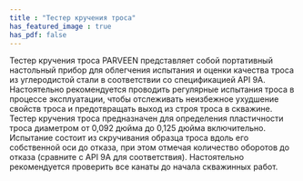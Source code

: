 ```yaml
---
title : "Тестер кручения троса"
has_featured_image : true
has_pdf: false
---
```


Тестер кручения троса PARVEEN представляет собой портативный настольный прибор для облегчения испытания и оценки качества троса из углеродистой стали в соответствии со спецификацией API 9A. Настоятельно рекомендуется проводить регулярные испытания троса в процессе эксплуатации, чтобы отслеживать неизбежное ухудшение свойств троса и предотвращать выход из строя троса в скважине. Тестер кручения троса предназначен для определения пластичности троса диаметром от 0,092 дюйма до 0,125 дюйма включительно. Испытание состоит из скручивания образца троса вдоль его собственной оси до отказа, при этом отмечая количество оборотов до отказа (сравните с API 9A для соответствия). Настоятельно рекомендуется проверить все канаты до начала скважинных работ.